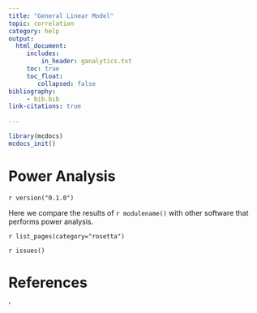 ```yaml
---
title: "General Linear Model"
topic: correlation
category: help
output: 
  html_document:
     includes:
         in_header: ganalytics.txt
     toc: true
     toc_float:
        collapsed: false
bibliography: 
     - bib.bib
link-citations: true
        
---
```



```r
library(mcdocs)
mcdocs_init()
```

#  Power Analysis

`r version("0.1.0")` 

Here we compare the results of `r modulename()` with other software that performs power analysis. 

`r list_pages(category="rosetta")`

`r issues()`

# References
'